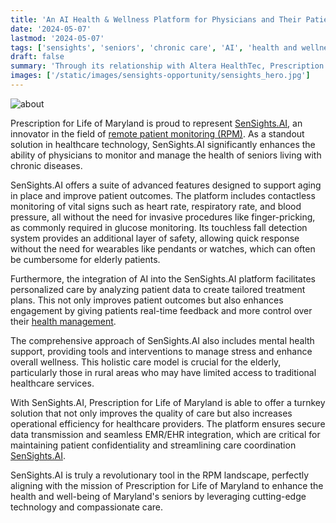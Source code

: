 ```yaml
---
title: 'An AI Health & Wellness Platform for Physicians and Their Patients'
date: '2024-05-07'
lastmod: '2024-05-07'
tags: ['sensights', 'seniors', 'chronic care', 'AI', 'health and wellness', 'remote patient monitoring']
draft: false
summary: 'Through its relationship with Altera HealthTec, Prescription for Life of Maryland is representing SenSights.AI, one of the most cutting edge remote patient monitoring solutions available.'
images: ['/static/images/sensights-opportunity/sensights_hero.jpg']
---
```


![about](/static/images/sensights-opportunity/sensights_opportunity.png)

Prescription for Life of Maryland is proud to represent [SenSights.AI](https://sensights.ai/), an innovator in the field of [remote patient monitoring (RPM)](https://sensights.ai/remote-patient-monitoring/). As a standout solution in healthcare technology, SenSights.AI significantly enhances the ability of physicians to monitor and manage the health of seniors living with chronic diseases.

SenSights.AI offers a suite of advanced features designed to support aging in place and improve patient outcomes. The platform includes contactless monitoring of vital signs such as heart rate, respiratory rate, and blood pressure, all without the need for invasive procedures like finger-pricking, as commonly required in glucose monitoring​​. Its touchless fall detection system provides an additional layer of safety, allowing quick response without the need for wearables like pendants or watches, which can often be cumbersome for elderly patients​​.

Furthermore, the integration of AI into the SenSights.AI platform facilitates personalized care by analyzing patient data to create tailored treatment plans. This not only improves patient outcomes but also enhances engagement by giving patients real-time feedback and more control over their [health management](https://sensights.ai/ai-in-rpm/)​.

The comprehensive approach of SenSights.AI also includes mental health support, providing tools and interventions to manage stress and enhance overall wellness. This holistic care model is crucial for the elderly, particularly those in rural areas who may have limited access to traditional healthcare services​​.

With SenSights.AI, Prescription for Life of Maryland is able to offer a turnkey solution that not only improves the quality of care but also increases operational efficiency for healthcare providers. The platform ensures secure data transmission and seamless EMR/EHR integration, which are critical for maintaining patient confidentiality and streamlining care coordination​ [SenSights.AI](https://sensights.ai/)​.

SenSights.AI is truly a revolutionary tool in the RPM landscape, perfectly aligning with the mission of Prescription for Life of Maryland to enhance the health and well-being of Maryland's seniors by leveraging cutting-edge technology and compassionate care.